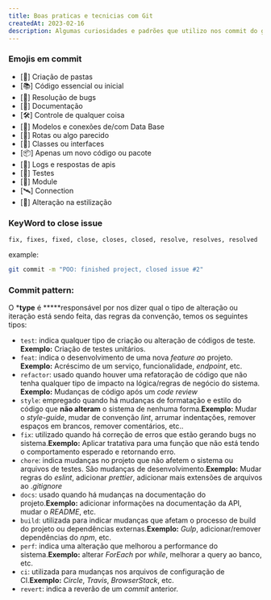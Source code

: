 ```yaml
---
title: Boas praticas e tecnicias com Git
createdAt: 2023-02-16
description: Algumas curiosidades e padrões que utilizo nos commit do git
---
```


### Emojis em commit

- [📁] Criação de pastas
- [📚] Código essencial ou inicial
- [🐛] Resolução de bugs
- [📖] Documentação
- [🛠️] Controle de qualquer coisa
- [📅] Modelos e conexões de/com Data Base
- [🔀] Rotas ou algo parecido
- [🧾] Classes ou interfaces
- [📦] Apenas um novo código ou pacote
- [📄] Logs e respostas de apis
- [🧪] Testes
- [🧩] Module
- [🛰️] Connection
- [🎨] Alteração na estilização

### KeyWord to close issue

```
fix, fixes, fixed, close, closes, closed, resolve, resolves, resolved
```

example:

```bash
git commit -m "POO: finished project, closed issue #2"
```

### Commit pattern:

O ***type** é *****responsável por nos dizer qual o tipo de alteração ou iteração está sendo feita, das regras da convenção, temos os seguintes tipos:

- `test`: indica qualquer tipo de criação ou alteração de códigos de teste. **Exemplo:** Criação de testes unitários.
- `feat`: indica o desenvolvimento de uma nova *feature a*o projeto. **Exemplo:** Acréscimo de um serviço, funcionalidade, *endpoint*, etc.
- `refactor`: usado quando houver uma refatoração de código que não tenha qualquer tipo de impacto na lógica/regras de negócio do sistema. **Exemplo:** Mudanças de código após um *code review*
- `style`: empregado quando há mudanças de formatação e estilo do código que **não alteram** o sistema de nenhuma forma.**Exemplo:** Mudar o *style-guide*, mudar de convenção *lint*, arrumar indentações, remover espaços em brancos, remover comentários, etc..
- `fix`: utilizado quando há correção de erros que estão gerando bugs no sistema.**Exemplo:** Aplicar tratativa para uma função que não está tendo o comportamento esperado e retornando erro.
- `chore`: indica mudanças no projeto que não afetem o sistema ou arquivos de testes. São mudanças de desenvolvimento.**Exemplo:** Mudar regras do *eslint*, adicionar *prettier*, adicionar mais extensões de arquivos ao .*gitignore*
- `docs`: usado quando há mudanças na documentação do projeto.**Exemplo:** adicionar informações na documentação da API, mudar o *README*, etc.
- `build`: utilizada para indicar mudanças que afetam o processo de build do projeto ou dependências externas.**Exemplo:** *Gulp*, adicionar/remover dependências do *npm*, etc.
- `perf`: indica uma alteração que melhorou a performance do sistema.**Exemplo:** alterar *ForEach* por *while*, melhorar a query ao banco, etc.
- `ci`: utilizada para mudanças nos arquivos de configuração de CI.**Exemplo:** *Circle*, *Travis*, *BrowserStack*, etc.
- `revert`: indica a reverão de um *commit* anterior.